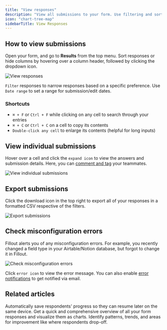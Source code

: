 ```yaml
---
title: "View responses"
description: "View all submissions to your form. Use filtering and sorting to find a specific response or export to CSV."
icon: "chart-tree-map"
sidebarTitle: View Responses
---
```


## How to view submissions

Open your form, and go to **Results** from the top menu. Sort responses or hide columns by hovering over a column header, followed by clicking <Icon icon="caret-down" iconType="solid" color="#FFC738" size="26"/> the dropdown icon.

<Frame>
<img src="/images/15.webp" alt="View responses" />
</Frame>

`Filter` responses to narrow responses based on a specific preference. Use `Date range` to set a range for submission/edit dates.

### <Icon icon="keyboard" iconType="solid" color="#FFC738" size="22"/> **Shortcuts**

- `⌘ + F` or `Ctrl + F` while clicking on any cell to search through your entries
- `⌘ + C` or `Ctrl + C` on a cell to copy its contents
- `Double-click any cell` to enlarge its contents (helpful for long inputs)

## View individual submissions

Hover over a cell and click the `expand icon` to view the answers and submission details. Here, you can [comment and tag](/help/comment) your teammates.

<Frame>
<img src="/images/16.webp" alt="View individual submissions" />
</Frame>

## Export submissions

Click the <Icon icon="download" iconType="solid" color="#FFC738" size="20"/> download icon in the top right to export all of your responses in a formatted CSV respective of the filters.

<Frame>
<img src="/images/17.webp" alt="Export submissions" />
</Frame>

## Check misconfiguration errors

Fillout alerts you of any misconfiguration errors. For example, you recently changed a field type in your Airtable/Notion database, but forgot to change it in Fillout.
<Frame>
<img src="/images/18.webp" alt="Check misconfiguration errors" />
</Frame>

Click `error icon` to view the error message. You can also enable [error notifications](/help/email-notifications) to get notified via email.

## Related articles

<CardGroup cols={3}>
  <Card title="Partial submissions" href="/help/partial-submissions" icon="circle-half-stroke" iconType="regular" color="#FFC738">
    Automatically save respondents' progress so they can resume later on the same device.
  </Card>
  <Card title="Summary" href="/help/summary" icon="list-ul" iconType="regular" color="#FFC738">
    Get a quick and comprehensive overview of all your form responses and visualize them as charts.
  </Card>
  <Card title="Analytics" href="/help/analytics" icon="arrow-trend-up" iconType="regular" color="#FFC738">
    Identify patterns, trends, and areas for improvement like where respondents drop-off.
  </Card>
</CardGroup>
